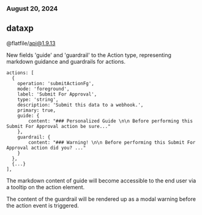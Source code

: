 ### August 20, 2024
## dataxp

@flatfile/api@1.9.13

New fields 'guide' and 'guardrail' to the Action type, representing markdown guidance and guardrails for actions.

```
actions: [
  {
    operation: 'submitActionFg',
    mode: 'foreground',
    label: 'Submit For Approval',
    type: 'string',
    description: 'Submit this data to a webhook.',
    primary: true,
    guide: {
        content: "### Personalized Guide \n\n Before performing this Submit For Approval action be sure..."
    },
    guardrail: {
        content: "### Warning! \n\n Before performing this Submit For Approval action did you? ..."
    }
  },
  {...}
],
```

The markdown content of guide will become accessible to the end user via a tooltip on the action element.

The content of the guardrail will be rendered up as a modal warning before the action event is triggered.